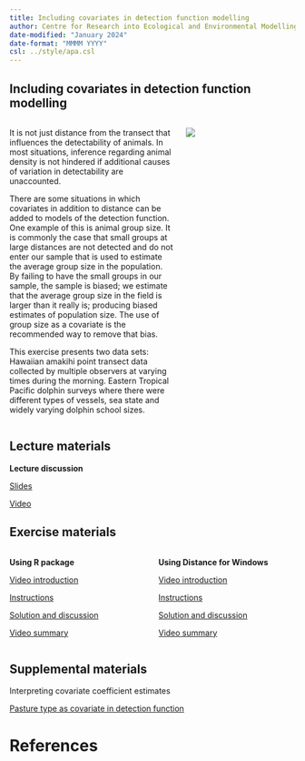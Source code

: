```yaml
---
title: Including covariates in detection function modelling
author: Centre for Research into Ecological and Environmental Modelling <br> **University of St Andrews**
date-modified: "January 2024"
date-format: "MMMM YYYY"
csl: ../style/apa.csl
---
```


## Including covariates in detection function modelling


::: columns

::: {.column width="60%"}
It is not just distance from the transect that influences the detectability of animals.  In most situations, inference regarding animal density is not hindered if additional causes of variation in detectability are unaccounted.

There are some situations in which covariates in addition to distance can be added to models of the detection function.  One example of this is animal group size.  It is commonly the case that small groups at large distances are not detected and do not enter our sample that is used to estimate the average group size in the population.  By failing to have the small groups in our sample, the sample is biased; we estimate that the average group size in the field is larger than it really is; producing biased estimates of population size.  The use of group size as a covariate is the recommended way to remove that bias.

This exercise presents two data sets:  Hawaiian amakihi point transect data collected by multiple observers at varying times during the morning.  Eastern Tropical Pacific dolphin surveys where there were different types of vessels, sea state and widely varying dolphin school sizes.
:::

::: {.column width="40%"}
![](covariates-unsplash.jpg)

:::

:::

## Lecture materials
::: slide-deck
**Lecture discussion**


::: slides
[Slides](Mod8-2023-covariates.pdf)
:::


::: video
[Video](https://youtu.be/A_NRZqWEhXs)
:::
:::

## Exercise materials

::: columns

::: {.column width="50%"}
::: lab
**Using R package**

::: video
[Video introduction](https://youtu.be/6GGDkGzKZt4)
:::


::: instructions
[Instructions](R-prac/Pr8-instructions.qmd)
:::

::: instructions
[Solution and discussion](R-prac/Prac8_solution.qmd)
:::

::: video
[Video summary](https://youtu.be/HiVKN8MuQHU)
:::


:::
:::

::: {.column width="50%"}

::: lab
**Using Distance for Windows**

::: video
[Video introduction](https://youtu.be/xSXRnWysgEw)
:::

::: instructions
[Instructions](DistWin-prac/Pr8-instructions-DistWin.qmd)
:::

::: instructions
[Solution and discussion](DistWin-prac/Pr8-solution-DistWin.qmd)
:::

::: video
[Video summary](https://youtu.be/w9_vjoniXTY)
:::

:::

:::


:::

## Supplemental materials
::: homework
Interpreting covariate coefficient estimates

::: instructions
[Pasture type as covariate in detection function](sparrow-supplement.qmd)
:::
:::

# References